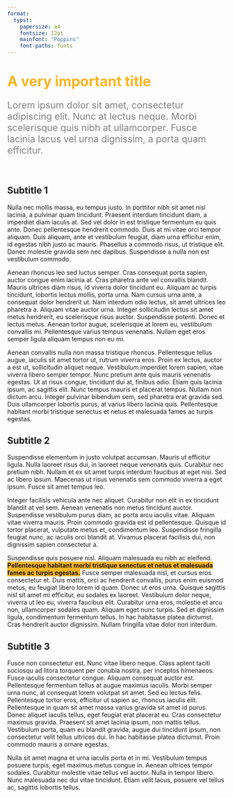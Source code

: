 ```yaml
---
format: 
  typst:
    papersize: a4
    fontsize: 12pt
    mainfont: "Poppins"
    font-paths: fonts
---
```


```{=typst}
#set page(
  margin: (left: 2.5cm, right: 1.5cm, top: 2cm, bottom: 1.5cm),
  background: place(left + top, rect(
  fill: rgb("#fab420"),
  height: 100%,
  width: 1.5cm,
))
)
```


# [A very important title]{style="font-size: 24pt; color: #fab420"}

:::{style="font-size: 16pt; color: gray"}
Lorem ipsum dolor sit amet, consectetur adipiscing elit. Nunc at lectus neque. Morbi scelerisque quis nibh at ullamcorper. Fusce lacinia lacus vel urna dignissim, a porta quam efficitur.
:::

\

## Subtitle 1

Nulla nec mollis massa, eu tempus justo. In porttitor nibh sit amet nisl lacinia, a pulvinar quam tincidunt. Praesent interdum tincidunt diam, a imperdiet diam iaculis at. Sed vel dolor in est tristique fermentum eu quis ante. Donec pellentesque hendrerit commodo. Duis at mi vitae orci tempor aliquam. Duis aliquam, ante et vestibulum feugiat, diam urna efficitur enim, id egestas nibh justo ac mauris. Phasellus a commodo risus, ut tristique elit. Donec molestie gravida sem nec dapibus. Suspendisse a nulla non est vestibulum commodo.

Aenean rhoncus leo sed luctus semper. Cras consequat porta sapien, auctor congue enim lacinia at. Cras pharetra ante vel convallis blandit. Mauris ultrices diam risus, id viverra dolor tincidunt eu. Aliquam ac turpis tincidunt, lobortis lectus mollis, porta urna. Nam cursus urna ante, a consequat dolor hendrerit ut. Nam interdum odio lectus, sit amet ultrices leo pharetra a. Aliquam vitae auctor urna. Integer sollicitudin lectus sit amet metus hendrerit, eu scelerisque risus auctor. Suspendisse potenti. Donec et lectus metus. Aenean tortor augue, scelerisque at lorem eu, vestibulum convallis mi. Pellentesque varius tempus venenatis. Nullam eget eros semper ligula aliquam tempus non eu mi.

Aenean convallis nulla non massa tristique rhoncus. Pellentesque tellus augue, iaculis sit amet tortor ut, rutrum viverra eros. Proin ex lectus, auctor a est ut, sollicitudin aliquet neque. Vestibulum imperdiet lorem sapien, vitae viverra libero semper tempor. Nunc pretium ante quis mauris venenatis egestas. Ut at risus congue, tincidunt dui at, finibus odio. Etiam quis lacinia ipsum, ac sagittis elit. Nunc tempus mauris et placerat tempus. Nullam non dictum arcu. Integer pulvinar bibendum sem, sed pharetra erat gravida sed. Duis ullamcorper lobortis purus, at varius libero lacinia quis. Pellentesque habitant morbi tristique senectus et netus et malesuada fames ac turpis egestas.

## Subtitle 2

Suspendisse elementum in justo volutpat accumsan. Mauris ut efficitur ligula. Nulla laoreet risus dui, in laoreet neque venenatis quis. Curabitur nec pretium nibh. Nullam et ex sit amet turpis interdum faucibus at eget nisi. Sed ac libero ipsum. Maecenas ut risus venenatis sem commodo viverra a eget ipsum. Fusce sit amet tempus leo.

Integer facilisis vehicula ante nec aliquet. Curabitur non elit in ex tincidunt blandit at vel sem. Aenean venenatis non metus tincidunt auctor. Suspendisse vestibulum purus diam, ac porta arcu iaculis vitae. Aliquam vitae viverra mauris. Proin commodo gravida est id pellentesque. Quisque id tortor placerat, vulputate metus et, condimentum leo. Suspendisse fringilla feugiat nunc, ac iaculis orci blandit at. Vivamus placerat facilisis dui, non dignissim sapien consectetur a.

Suspendisse quis posuere nisl. Aliquam malesuada eu nibh ac eleifend. [**Pellentesque habitant morbi tristique senectus et netus et malesuada fames ac turpis egestas.**]{style="background-color:#fab420"} Fusce semper malesuada nisl, et cursus eros consectetur et. Duis mattis, orci ac hendrerit convallis, purus enim euismod metus, eu feugiat libero lorem id quam. Donec ut eros urna. Quisque sagittis nisl sit amet mi efficitur, eu sodales ex laoreet. Vestibulum dolor neque, viverra ut leo eu, viverra faucibus elit. Curabitur urna eros, molestie et arcu non, ullamcorper sodales quam. Aliquam eget nunc turpis. Sed et dignissim ligula, condimentum fermentum tellus. In hac habitasse platea dictumst. Cras hendrerit auctor dignissim. Nullam fringilla vitae dolor non interdum.

## Subtitle 3

Fusce non consectetur est. Nunc vitae libero neque. Class aptent taciti sociosqu ad litora torquent per conubia nostra, per inceptos himenaeos. Fusce iaculis consectetur congue. Aliquam consequat auctor est. Pellentesque fermentum tellus at augue maximus iaculis. Morbi semper urna nunc, at consequat lorem volutpat sit amet. Sed eu lectus felis. Pellentesque tortor eros, efficitur ut sapien ac, rhoncus iaculis elit. Pellentesque in quam sit amet massa varius gravida sit amet id purus. Donec aliquet iaculis tellus, eget feugiat erat placerat eu. Cras consectetur maximus gravida. Praesent sit amet lacinia ipsum, non mattis tellus. Vestibulum porta, quam eu blandit gravida, augue dui tincidunt ipsum, non consectetur velit tellus ultrices dui. In hac habitasse platea dictumst. Proin commodo mauris a ornare egestas.

:::{.block fill=rgb("#fab420") inset="10pt" radius="6pt"}
Nulla sit amet magna et urna iaculis porta et in mi. Vestibulum tempus posuere turpis, eget maximus metus congue in. Aenean ultrices tempor sodales. Curabitur molestie vitae tellus vel auctor. Nulla in tempor libero. Nunc malesuada nec dui vitae tincidunt. Etiam velit lacus, posuere vel tellus ac, sagittis lobortis tellus.
:::
